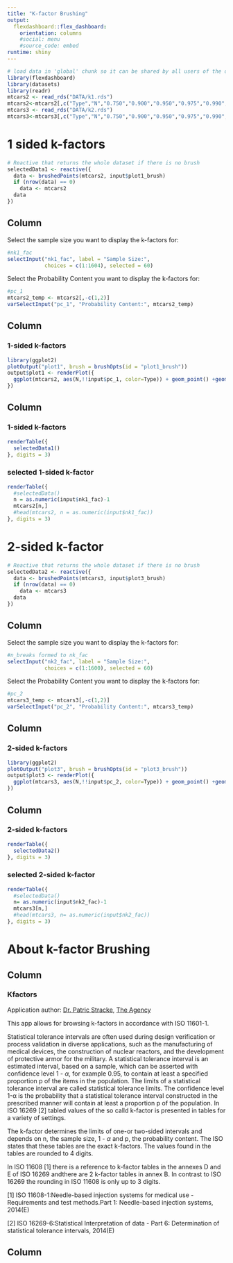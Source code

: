 ```yaml
---
title: "K-factor Brushing"
output: 
  flexdashboard::flex_dashboard:
    orientation: columns
    #social: menu
    #source_code: embed
runtime: shiny
---
```


```r
# load data in 'global' chunk so it can be shared by all users of the dashboard
library(flexdashboard)
library(datasets)
library(readr)
mtcars2 <- read_rds("DATA/k1.rds")
mtcars2<-mtcars2[,c("Type","N","0.750","0.900","0.950","0.975","0.990","0.999","0.9999")]
mtcars3 <- read_rds("DATA/k2.rds")
mtcars3<-mtcars3[,c("Type","N","0.750","0.900","0.950","0.975","0.990","0.995","0.999")]
```



1 sided k-factors
=======================================================================


```r
# Reactive that returns the whole dataset if there is no brush
selectedData1 <- reactive({
  data <- brushedPoints(mtcars2, input$plot1_brush)
  if (nrow(data) == 0)
    data <- mtcars2
  data
})
```




Column {.sidebar}
-----------------------------------------------------------------------

Select the  sample size you want
to display the k-factors for:

```r
#nk1_fac
selectInput("nk1_fac", label = "Sample Size:",
            choices = c(1:1604), selected = 60)
```

Select the  Probability Content you want
to display the k-factors for:

```r
#pc_1
mtcars2_temp <- mtcars2[,-c(1,2)]
varSelectInput("pc_1", "Probability Content:", mtcars2_temp)

```


Column {data-width=400}
-----------------------------------------------------------------------

### 1-sided k-factors {data-width=350}

```r
library(ggplot2)
plotOutput("plot1", brush = brushOpts(id = "plot1_brush"))
output$plot1 <- renderPlot({
  ggplot(mtcars2, aes(N,!!input$pc_1, color=Type)) + geom_point() +geom_line()
})
```



Column {data-width=600}
-----------------------------------------------------------------------

### 1-sided k-factors {data-width=550}

```r
renderTable({
  selectedData1()
}, digits = 3)
```


### selected 1-sided k-factor {data-width=550}

```r
renderTable({
  #selectedData()
  n = as.numeric(input$nk1_fac)-1
  mtcars2[n,]
  #head(mtcars2, n = as.numeric(input$nk1_fac))
}, digits = 3)
```


2-sided k-factor
=======================================================================


```r
# Reactive that returns the whole dataset if there is no brush
selectedData2 <- reactive({
  data <- brushedPoints(mtcars3, input$plot3_brush)
  if (nrow(data) == 0)
    data <- mtcars3
  data
})
```



Column {.sidebar}
-----------------------------------------------------------------------

Select the  sample size you want
to display the k-factors for:

```r
#n_breaks formed to nk_fac
selectInput("nk2_fac", label = "Sample Size:",
            choices = c(1:1600), selected = 60)

```


Select the  Probability Content you want
to display the k-factors for:

```r
#pc_2
mtcars3_temp <- mtcars3[,-c(1,2)]
varSelectInput("pc_2", "Probability Content:", mtcars3_temp)

```

Column {data-width=400}
-----------------------------------------------------------------------

### 2-sided k-factors  {data-width=350}

```r
library(ggplot2)
plotOutput("plot3", brush = brushOpts(id = "plot3_brush"))
output$plot3 <- renderPlot({
  ggplot(mtcars3, aes(N,!!input$pc_2, color=Type)) + geom_point() +geom_line()
})
```


Column {data-width=600}
-----------------------------------------------------------------------

### 2-sided k-factors {data-width=550}

```r
renderTable({
  selectedData2()
}, digits = 3)
```


### selected 2-sided k-factor {data-width=550}

```r
renderTable({
  #selectedData()
  n= as.numeric(input$nk2_fac)-1
  mtcars3[n,]
  #head(mtcars3, n= as.numeric(input$nk2_fac))
}, digits = 3)
```


About k-factor Brushing
=======================================================================

Column {data-width=600}
-----------------------------------------------------------------------
### Kfactors{data-width=600}

Application author: [Dr. Patric Stracke](https://sites.google.com/view/strackenet), [The Agency](https://github.com/The-Agencies/kfac)

This app allows for browsing k-factors in  accordance with ISO 11601-1.


Statistical tolerance intervals are often used during design verification or process validation in
diverse applications, such as the manufacturing of medical devices, the construction of nuclear reactors, 
and the development of protective armor for the military. A statistical tolerance interval is an estimated 
interval, based on a sample, which can be asserted with confidence level 1 - $\alpha$, for example 0.95, to 
contain at least a specified proportion p of the items in the population. 
The limits of a statistical tolerance  interval are called statistical tolerance limits. 
The confidence level 1-α is the probability that a statistical 
tolerance interval constructed in the prescribed manner will contain at least a proportion p of the population. 
In ISO 16269 [2] tabled values of the so calld k-factor is presented in tables for a variety of settings.

The k-factor determines the limits of one-or two-sided intervals and depends on n, the sample size, 1 - $\alpha$ and p, 
the probability content. The ISO states that these tables are the exact k-factors. The values found in the 
tables are rounded to 4 digits.

In ISO 11608 [1] there is a reference to k-factor tables in the annexes D and E 
of ISO 16269 andthere are 2 k-factor tables in annex B. In contrast to ISO 16269 the rounding in ISO 11608 is 
only up to 3 digits.
                        
[1] ISO 11608-1:Needle-based injection systems for medical use - Requirements and test methods.Part 1: 
Needle-based injection systems, 2014(E)

[2] ISO 16269-6:Statistical Interpretation of data - Part 6: Determination of statistical tolerance intervals, 2014(E)

Column {data-width=600}
-----------------------------------------------------------------------
